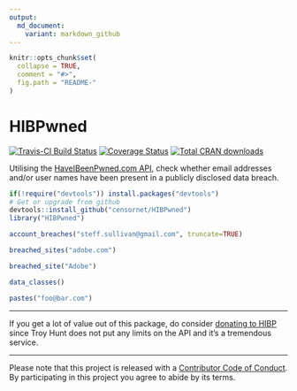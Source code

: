 ---
output:
  md_document:
    variant: markdown_github
---

<!-- README.md is generated from README.Rmd. Please edit that file -->

```{r, echo = FALSE}
knitr::opts_chunk$set(
  collapse = TRUE,
  comment = "#>",
  fig.path = "README-"
)
```
# HIBPwned
[![Travis-CI Build Status](https://travis-ci.org/censornet/HIBPwned.svg?branch=master)](https://travis-ci.org/censornet/HIBPwned)
[![Coverage Status](https://img.shields.io/coveralls/censornet/HIBPwned.svg)](https://coveralls.io/r/censornet/HIBPwned?branch=master)
[![Total CRAN downloads](http://cranlogs.r-pkg.org/badges/grand-total/HIBPwned)](http://cranlogs.r-pkg.org/badges/grand-total/HIBPwned)

Utilising the [HaveIBeenPwned.com API](https://haveibeenpwned.com/API/v2), check whether email addresses and/or user names have been present in a publicly disclosed data breach.

```{r, results='hide', message=FALSE, warning=FALSE}
if(!require("devtools")) install.packages("devtools")
# Get or upgrade from github
devtools::install_github("censornet/HIBPwned")
library("HIBPwned")
```

```{r}
account_breaches("steff.sullivan@gmail.com", truncate=TRUE)
```

```{r}
breached_sites("adobe.com")
```

```{r}
breached_site("Adobe")
```

```{r}
data_classes()
```

```{r}
pastes("foo@bar.com")
```

----

If you get a lot of value out of this package, do consider [donating to HIBP](https://haveibeenpwned.com/Donate) since Troy Hunt does not put any limits on the API and it's a tremendous service.

----

Please note that this project is released with a [Contributor Code of Conduct](CONDUCT.md). By participating in this project you agree to abide by its terms.
